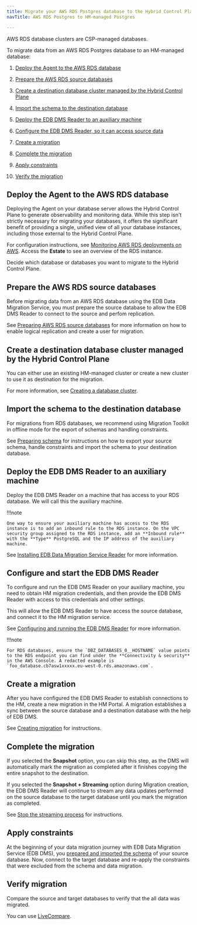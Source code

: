 ```yaml
---
title: Migrate your AWS RDS Postgres database to the Hybrid Control Plane
navTitle: AWS RDS Postgres to HM-managed Postgres

---
```


AWS RDS database clusters are CSP-managed databases.

To migrate data from an AWS RDS Postgres database to an HM-managed database:

1.  [Deploy the Agent to the AWS RDS database](rds_pg_to_pg.mdx#deploy-the-beacon-agent-to-the-aws-rds-database)

2.  [Prepare the AWS RDS source databases](rds_pg_to_pg.mdx#prepare-the-aws-rds-source-databases)

3.  [Create a destination database cluster managed by the Hybrid Control Plane](rds_pg_to_pg.mdx#create-a-destination-database-cluster-managed-by-the-hybrid-control-plane)

4.  [Import the schema to the destination database](rds_pg_to_pg.mdx#import-the-schema-to-the-destination-database)

5.  [Deploy the EDB DMS Reader to an auxiliary machine](rds_pg_to_pg.mdx#deploy-the-edb-dms-reader-to-an-auxiliary-machine)

6.  [Configure the EDB DMS Reader, so it can access source data](rds_pg_to_pg.mdx#configure-and-start-the-edb-dms-reader)

7.  [Create a migration](rds_pg_to_pg.mdx#create-a-migration)

8.  [Complete the migration](rds_pg_to_pg.mdx#complete-the-migration)

9.  [Apply constraints](rds_pg_to_pg.mdx#apply-constraints)

10. [Verify the migration](rds_pg_to_pg.mdx#verify-migration)

## Deploy the Agent to the AWS RDS database

Deploying the Agent on your database server allows the Hybrid Control Plane to generate observability and monitoring data. While this step isn't strictly necessary for migrating your databases, it offers the significant benefit of providing a single, unified view of all your database instances, including those external to the Hybrid Control Plane.

For configuration instructions, see [Monitoring AWS RDS deployments on AWS](../../monitoring/mon_ext_dbs/mon_ext_csp/rds.mdx).
Access the **Estate** to see an overview of the RDS instance.

Decide which database or databases you want to migrate to the Hybrid Control Plane.

## Prepare the AWS RDS source databases

Before migrating data from an AWS RDS database using the EDB Data Migration Service, you must prepare the source database to allow the EDB DMS Reader to connect to the source and perfom replication. 

See [Preparing AWS RDS source databases](../../../../migration-etl/data-migration-service/getting_started/preparing_db/preparing_rds_source_databases.mdx) for more information on how to enable logical replication and create a user for migration.

## Create a destination database cluster managed by the Hybrid Control Plane

You can either use an existing HM-managed cluster or create a new cluster to use it as destination for the migration.  

For more information, see [Creating a database cluster](../../../../migration-etl/data-migration-service/getting_started/create_database.mdx).

## Import the schema to the destination database

For migrations from RDS databases, we recommend using Migration Toolkit in offline mode for the export of schemas and handling constraints.

See [Preparing schema](../../../../migration-etl/data-migration-service/getting_started/prepare_schema.mdx) for instructions on how to export your source schema, handle constraints and import the schema to your destination database.

## Deploy the EDB DMS Reader to an auxiliary machine

Deploy the EDB DMS Reader on a machine that has access to your RDS database. We will call this the auxiliary machine.

!!!note

    One way to ensure your auxiliary machine has access to the RDS instance is to add an inbound rule to the RDS instance. On the VPC security group assigned to the RDS instance, add an **Inbound rule** with the **Type** PostgreSQL and the IP address of the auxiliary machine.

See [Installing EDB Data Migration Service Reader](../../../../migration-etl/data-migration-service/getting_started/config_reader.mdx) for more information.

## Configure and start the EDB DMS Reader

To configure and run the EDB DMS Reader on your auxiliary machine, you need to obtain HM migration credentials, and then provide the EDB DMS Reader with access to this credentials and other settings. 

This will allow the EDB DMS Reader to have access the source database, and connect it to the HM migration service.

See [Configuring and running the EDB DMS Reader](../../../../migration-etl/data-migration-service/getting_started/config_reader.mdx) for more information.

!!!note

    For RDS databases, ensure the `DBZ_DATABASES_0__HOSTNAME` value points to the RDS endpoint you can find under the **Connectivity & security** in the AWS Console. A redacted example is `foo_database.cb7asw1xxxxx.eu-west-0.rds.amazonaws.com`.

## Create a migration

After you have configured the EDB DMS Reader to establish connections to the HM, create a new migration in the HM Portal. A migration establishes a sync between the source database and a destination database with the help of EDB DMS.

See [Creating migration](../../../../migration-etl/data-migration-service/getting_started/create_migration.mdx) for instructions.

## Complete the migration

If you selected the **Snapshot** option, you can skip this step, as the DMS will automatically mark the migration as completed after it finishes copying the entire snapshot to the destination.

If you selected the **Snapshot + Streaming** option during Migration creation, the EDB DMS Reader will continue to stream any data updates performed on the source database to the target database until you mark the migration as completed.

See [Stop the streaming process](../../../../migration-etl/data-migration-service/getting_started/mark_completed.mdx#stop-the-streaming-process) for instructions.

## Apply constraints

At the beginning of your data migration journey with EDB Data Migration Service (EDB DMS), you [prepared and imported the schema](../../../../migration-etl/data-migration-service/getting_started/prepare_schema.mdx) of your source database. Now, connect to the target database and re-apply the constraints that were excluded from the schema and data migration.

## Verify migration

Compare the source and target databases to verify that the all data was migrated.

You can use [LiveCompare](https://www.enterprisedb.com/docs/livecompare/latest/).
